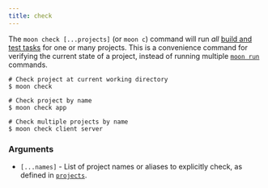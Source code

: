```yaml
---
title: check
---
```



<VersionLabel header version="0.13" />

The `moon check [...projects]` (or `moon c`) command will run _all_
[build and test tasks](../concepts/task#types) for one or many projects. This is a convenience
command for verifying the current state of a project, instead of running multiple
[`moon run`](./run) commands.

```shell
# Check project at current working directory
$ moon check

# Check project by name
$ moon check app

# Check multiple projects by name
$ moon check client server
```

### Arguments

- `[...names]` - List of project names or aliases to explicitly check, as defined in
  [`projects`](../config/workspace#projects).
